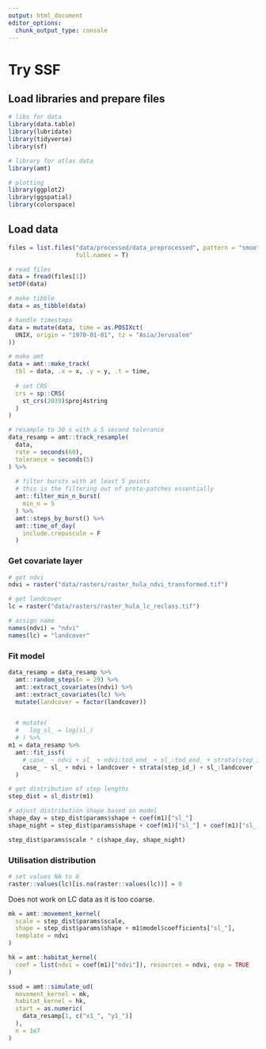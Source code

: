```yaml
---
output: html_document
editor_options: 
  chunk_output_type: console
---
```

# Try SSF

## Load libraries and prepare files

```r
# libs for data
library(data.table)
library(lubridate)
library(tidyverse)
library(sf)

# library for atlas data
library(amt)

# plotting
library(ggplot2)
library(ggspatial)
library(colorspace)
```

## Load data

```r
files = list.files("data/processed/data_preprocessed", pattern = "smooth",
                   full.names = T)
```


```r
# read files
data = fread(files[1])
setDF(data)

# make tibble
data = as_tibble(data)

# handle timesteps
data = mutate(data, time = as.POSIXct(
  UNIX, origin = "1970-01-01", tz = "Asia/Jerusalem"
))

# make amt
data = amt::make_track(
  tbl = data, .x = x, .y = y, .t = time,
  
  # set CRS
  crs = sp::CRS(
    st_crs(2039)$proj4string
  )
)

# resample to 30 s with a 5 second tolerance
data_resamp = amt::track_resample(
  data,
  rate = seconds(60),
  tolerance = seconds(5)
) %>% 
  
  # filter bursts with at least 5 points
  # this is the filtering out of proto-patches essentially
  amt::filter_min_n_burst(
    min_n = 5
  ) %>% 
  amt::steps_by_burst() %>% 
  amt::time_of_day(
    include.crepuscule = F
  )
```

### Get covariate layer

```r
# get ndvi
ndvi = raster("data/rasters/raster_hula_ndvi_transformed.tif")

# get landcover
lc = raster("data/rasters/raster_hula_lc_reclass.tif")

# assign name
names(ndvi) = "ndvi"
names(lc) = "landcover"
```

### Fit model

```r
data_resamp = data_resamp %>% 
  amt::random_steps(n = 29) %>% 
  amt::extract_covariates(ndvi) %>% 
  amt::extract_covariates(lc) %>% 
  mutate(landcover = factor(landcover))


  # mutate(
  #   log_sl_ = log(sl_)
  # ) %>% 
m1 = data_resamp %>% 
  amt::fit_issf(
    # case_ ~ ndvi + sl_ + ndvi:tod_end_ + sl_:tod_end_ + strata(step_id_)
    case_ ~ sl_ + ndvi + landcover + strata(step_id_) + sl_:landcover
  )

# get distribution of step lengths
step_dist = sl_distr(m1)

# adjust distribution shape based on model
shape_day = step_dist$params$shape + coef(m1)["sl_"]
shape_night = step_dist$params$shape + coef(m1)["sl_"] + coef(m1)["sl_:tod_end_night"]

step_dist$params$scale * c(shape_day, shape_night)
```

### Utilisation distribution

```r
# set values NA to 0
raster::values(lc)[is.na(raster::values(lc))] = 0
```

Does not work on LC data as it is too coarse.

```r
mk = amt::movement_kernel(
  scale = step_dist$params$scale,
  shape = step_dist$params$shape + m1$model$coefficients["sl_"],
  template = ndvi
)

hk = amt::habitat_kernel(
  coef = list(ndvi = coef(m1)["ndvi"]), resources = ndvi, exp = TRUE
)

ssud = amt::simulate_ud(
  movement_kernel = mk,
  habitat_kernel = hk,
  start = as.numeric(
    data_resamp[1, c("x1_", "y1_")]
  ),
  n = 1e7
)
```

